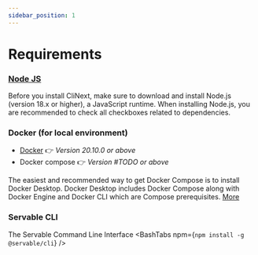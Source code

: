 ```yaml
---
sidebar_position: 1
---
```



# Requirements

### [Node JS](https://nodejs.org/en/download/)
Before you install CliNext, make sure to download and install Node.js (version 18.x or higher), a JavaScript runtime.
When installing Node.js, you are recommended to check all checkboxes related to dependencies.

### Docker (for local environment) 
- [Docker](https://docs.docker.com/get-docker)
👉 *Version 20.10.0 or above*
- Docker compose
👉 *Version #TODO or above*

The easiest and recommended way to get Docker Compose is to install Docker Desktop. Docker Desktop includes Docker Compose along with Docker Engine and Docker CLI which are Compose prerequisites.
[More](https://docs.docker.com/compose/install/)



### Servable CLI
The Servable Command Line Interface 
<BashTabs npm={`npm install -g @servable/cli`} />

